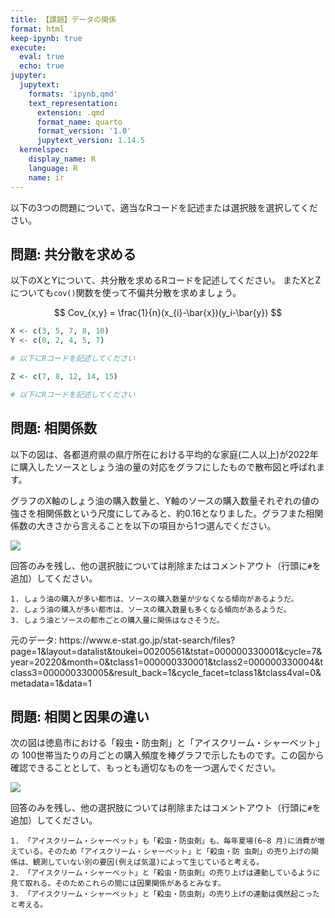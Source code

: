 ```yaml
---
title: 【課題】データの関係
format: html
keep-ipynb: true
execute: 
  eval: true
  echo: true
jupyter:
  jupytext:
    formats: 'ipynb,qmd'
    text_representation:
      extension: .qmd
      format_name: quarto
      format_version: '1.0'
      jupytext_version: 1.14.5
  kernelspec:
    display_name: R
    language: R
    name: ir
---
```


::: {.callout-important}

以下の3つの問題について、適当なRコードを記述または選択肢を選択してください。

:::

## 問題: 共分散を求める

以下のXとYについて、共分散を求めるRコードを記述してください。
またXとZについても`cov()`関数を使って不偏共分散を求めましょう。

$$
Cov_{x,y} = \frac{1}{n}(x_{i}-\bar{x})(y_i-\bar{y})
$$

```r
X <- c(3, 5, 7, 8, 10)
Y <- c(0, 2, 4, 5, 7)

# 以下にRコードを記述してください
```

```r
Z <- c(7, 8, 12, 14, 15)

# 以下にRコードを記述してください
```


## 問題: 相関係数

以下の図は、各都道府県の県庁所在における平均的な家庭(二人以上)が2022年に購入したソースとしょう油の量の対応をグラフにしたもので散布図と呼ばれます。

グラフのX軸のしょう油の購入数量と、Y軸のソースの購入数量それぞれの値の強さを相関係数という尺度にしてみると、約0.16となりました。グラフまた相関係数の大きさから言えることを以下の項目から1つ選んでください。

![](https://raw.githubusercontent.com/uribo/INNV1250/main/img/q06.png)

回答のみを残し、他の選択肢については削除またはコメントアウト（行頭に`#`を追加）してください。

```
1. しょう油の購入が多い都市は、ソースの購入数量が少なくなる傾向があるようだ。
2. しょう油の購入が多い都市は、ソースの購入数量も多くなる傾向があるようだ。
3. しょう油とソースの都市ごとの購入量に関係はなさそうだ。
```

元のデータ: https://www.e-stat.go.jp/stat-search/files?page=1&layout=datalist&toukei=00200561&tstat=000000330001&cycle=7&year=20220&month=0&tclass1=000000330001&tclass2=000000330004&tclass3=000000330005&result_back=1&cycle_facet=tclass1&tclass4val=0&metadata=1&data=1



## 問題: 相関と因果の違い

次の図は徳島市における「殺虫・防虫剤」と「アイスクリーム・シャーベット」の 100世帯当たりの月ごとの購入頻度を棒グラフで示したものです。この図から確認できることとして、もっとも適切なものを一つ選んでください。

![](https://raw.githubusercontent.com/uribo/INNV1250/main/img/q09.png)

回答のみを残し、他の選択肢については削除またはコメントアウト（行頭に`#`を追加）してください。

```
1. 「アイスクリーム・シャーベット」も「殺虫・防虫剤」も、毎年夏場(6~8 月)に消費が増えている。そのため「アイスクリーム・シャーベット」と「殺虫・防 虫剤」の売り上げの関係は、観測していない別の要因(例えば気温)によって生じていると考える。
2. 「アイスクリーム・シャーベット」と「殺虫・防虫剤」の売り上げは連動しているように見て取れる。そのためこれらの間には因果関係があるとみなす。
3. 「アイスクリーム・シャーベット」と「殺虫・防虫剤」の売り上げの連動は偶然起こったと考える。
```
